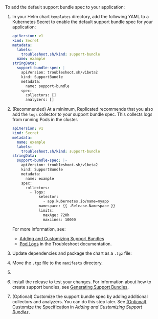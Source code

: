 
To add the default support bundle spec to your application:

1. In your Helm chart `templates` directory, add the following YAML to a Kubernetes Secret to enable the default support bundle spec for your application:

    ```yaml
    apiVersion: v1
    kind: Secret
    metadata:
      labels:
        troubleshoot.sh/kind: support-bundle
      name: example
    stringData:
      support-bundle-spec: |
        apiVersion: troubleshoot.sh/v1beta2
        kind: SupportBundle
        metadata:
          name: support-bundle
        spec:
          collectors: []
          analyzers: []
    ```
   
1. (Recommended) At a minimum, Replicated recommends that you also add the `logs` collector to your support bundle spec. This collects logs from running Pods in the cluster.

   ```yaml
   apiVersion: v1
   kind: Secret
   metadata:
     name: example
     labels:
       troubleshoot.sh/kind: support-bundle
   stringData: 
     support-bundle-spec: |-
       apiVersion: troubleshoot.sh/v1beta2
       kind: SupportBundle
       metadata:
         name: example
       spec:
         collectors:
           - logs:
               selector:
                 - app.kubernetes.io/name=myapp
               namespace: {{ .Release.Namespace }}
               limits:
                 maxAge: 720h
                 maxLines: 10000
   ```

   For more information, see:
   * <a href="/vendor/support-bundle-customizing">Adding and Customizing Support Bundles</a>
   * [Pod Logs](https://troubleshoot.sh/docs/collect/logs/) in the Troubleshoot documentation.

1. Update dependencies and package the chart as a `.tgz` file:

   <HelmPackage/>

1. Move the `.tgz` file to the `manifests` directory.

1. <CreateRelease/>

1. Install the release to test your changes. For information about how to create support bundles, see [Generating Support Bundles](/vendor/support-bundle-generating).

1. (Optional) Customize the support bundle spec by adding additional collectors and analyzers. You can do this step later. See [(Optional) Customize the Specification](/vendor/support-bundle-customizing#optional-customize-the-specification) in _Adding and Customizing Support Bundles_.